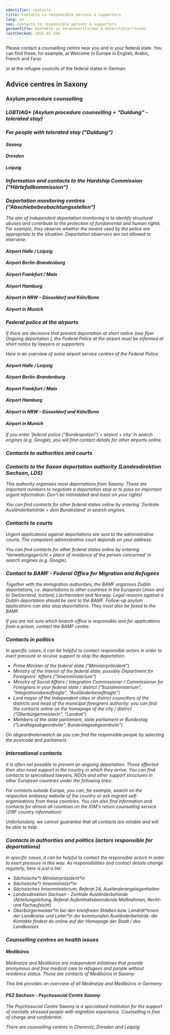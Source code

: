 ```yaml
---
identifier: contacts
title: Contacts to responsible persons & supporters
lang: en
seo: Contacts to responsible persons & supporters
germanTitle: Kontakte zu Verantwortlichen & Unterstützer*innen
lastChecked: 2025-01-266
---
```



Please contact a counselling centre near you and in your federal state. You can find these, for example, at Welcome to Europe in English, Arabic, French and Farsi:
<ExternalShortLink identifier="w2eu_contacts" />

or at the refugee councils of the federal states in German:
<ExternalShortLink identifier="fluechtlingsraete" />

## Advice centres in Saxony

### Asylum procedure counselling

<Address identifier="sfr_avb" />
<Address identifier="rlc_dresden" />
<Address identifier="rlc_leipzig" />

### LGBTIAQ* (Asylum procedure counselling + "Duldung" - tolerated stay)

<Address identifier="gerede_dresden" />
<Address identifier="rosalinde" />
<Address identifier="lsvd_chemnitz" />

### For people with tolerated stay ("Duldung")

#### Saxony

<Address identifier="sfr_perspectives" />

#### Dresden

<Address identifier="sfr_perspektive_bleiberecht" />
<Address identifier="rlc_dresden" />

#### Leipzig

<Address identifier="sfr_perspektive_leipzig" />
<Address identifier="rlc_leipzig" />
<Address identifier="space_leipzig" />

### Information and contacts to the Hardship Commission ("Härtefallkommission")

<Address identifier="hfksachsen" />
<ExternalShortLink identifier="saxhfk_hardship" />

### Deportation monitoring centres ("Abschiebebeobachtungsstellen")

The aim of independent deportation monitoring is to identify structural abuses and contribute to the protection of fundamental and human rights. For example, they observe whether the means used by the police are appropriate to the situation. Deportation observers are not allowed to intervene.

#### Airport Halle / Leipzig
<Address identifier="airport_halle_leipzig" />

#### Airport Berlin-Brandenburg
<Address identifier="airport_berlin-brandenburg" />

#### Airport Frankfurt / Main
<Address identifier="airport_frankfurt" />

#### Airport Hamburg
<Address identifier="airport_hh" />

#### Airport in NRW – Düsseldorf and Köln/Bonn
<Address identifier="airport_nrw" />

#### Airport in Munich
<Address identifier="airport_munich" />

### Federal police at the airports

If there are decisions that prevent deportation at short notice (see flyer <InternalShortLink identifier="ongoing-deportation">Ongoing deportation</InternalShortLink> ), the Federal Police at the airport must be informed at short notice by lawyers or supporters.

Here is an overview of some airport service centres of the Federal Police.

#### Airport Halle / Leipzig
<Address identifier="bupo_leipzig" />

#### Airport Berlin-Brandenburg
<Address identifier="bupo_ber" />

#### Airport Frankfurt / Main
<Address identifier="bupo_frankfurt" />

#### Airport Hamburg
<Address identifier="bupo_hh" />

#### Airport in NRW – Düsseldorf and Köln/Bonn
<Address identifier="bupo_duesseldorf" />
<Address identifier="bupo_koeln" />

#### Airport in Munich
<Address identifier="bupo_mun" />

If you enter ‘federal police ("Bundespolizei") + airport + city’ in search engines (e.g. Google), you will find contact details for other airports online.

### Contacts to authorities and courts

<Block identifier="fax" />

### Contacts to the Saxon deportation authority (Landesdirektion Sachsen, LDS)

This authority organises most deportations from Saxony. 
These are important numbers to negotiate a deportation stop or to pass on important urgent information.
Don't be intimidated and insist on your rights!

<Address identifier="lds" />

You can find contacts for other federal states online by entering ‘Zentrale Ausländerbehörde + dein Bundesland’ in search engines.

### Contacts to courts

Urgent applications against deportations are sent to the administrative courts. The competent administrative court depends on your address:
<Address identifier="vg_chemnitz" />
<Address identifier="vg_dresden" />
<Address identifier="vg_leipzig" />

You can find contacts for other federal states online by entering ‘Verwaltungsgericht + place of residence of the person concerned’ in search engines (e.g. Google).

### Contact to BAMF - Federal Office for Migration and Refugees

Together with the immigration authorities, the BAMF organises Dublin deportations, i.e. deportations to other countries in the European Union and to Switzerland, Iceland, Liechtenstein and Norway. Legal reasons against a Dublin deportation should be sent to the BAMF. Follow-up asylum applications can also stop deportations. They must also be faxed to the BAMF.
<Address identifier="bamf-dd" />
<Address identifier="bamf-le" />
<Address identifier="bamf-ch" />
If you are not sure which branch office is responsible and for applications from a prison, contact the BAMF centre:
<Address identifier="bamf-allg" />

### Contacts in politics

In specific cases, it can be helpful to contact responsible actors in order to exert pressure or receive support to stop the deportation.

- Prime Minister of the federal state ("Ministerpräsident")
- Ministry of the Interior of the federal state, possibly Department for Foreigners' Affairs ("Innenministerium")
- Ministry of Social Affairs / Integration Commissioner / Commissioner for Foreigners in your federal state / district ("Sozialministerium", "Integrationsbeauftragte", "Ausländerbeauftragte")
- Lord mayor of the independent cities or district councillors of the districts and head of the municipal foreigners authority: you can find the contacts online on the homepage of the city / district ("Oberbürgermeisterin", "Landrat")
- Members of the state parliament, state parliament or Bundestag ("Landtagsabgeordnete", Bundestagsabgeordnete")

On abgeordnetenwatch.de you can find the responsible people by selecting the postcode and parliament.
<ExternalShortLink identifier="abgeordnetenwatch" />

### International contacts

It is often not possible to prevent an ongoing deportation. Those affected then also need support in the country in which they arrive.
You can find contacts to specialised lawyers, NGOs and other support structures in other European countries under the following links:
<ExternalShortLink identifier="w2eu_contacts" />

<ExternalShortLink identifier="elena" />

For contacts outside Europe, you can, for example, search on the respective embassy website of the country or ask migrant self-organisations from these countries.
You can also find information and contacts for almost all countries on the IOM's return counselling service (ZIRF country information):
<ExternalShortLink identifier="return" />

Unfortunately, we cannot guarantee that all contacts are reliable and will be able to help.

### Contacts in authorities and politics (actors responsible for deportations)

In specific cases, it can be helpful to contact the responsible actors in order to exert pressure in this way.
As responsibilities and contact details change regularly, here is just a list:

- Sächsische\*r Ministerpräsident\*in
- Sächsische\*r Innenminister\*in
- Sächsisches Innenministerium, Referat 24, Ausländerangelegenheiten
- Landesdirektion Sachsen - Zentrale Ausländerbehörde (Abteilungsleitung, Referat Aufenthaltsbeendende Maßnahmen, Recht- und Fachaufsicht)
- Oberbürgermeister\*in bei den kreisfreien Städten bzw. Landrät\*innen der Landkreise und Leiter\*in der kommunalen Ausländerbehörde: die Kontakte findest du online auf der Homepage der Stadt / des Landkreises

### Counselling centres on health issues

#### Medibüros

Medinetze and Medibüros are independent initiatives that provide anonymous and free medical care to refugees and people without residence status.
These are contacts of Medibüros in Saxony:
<Address identifier="medibuero_chemnitz" />
<Address identifier="medinetz_dresden" />
<Address identifier="medinetz_leipzig" />
<Address identifier="medinetz_plauen" />

This link provides an overview of all Medinetze and Medibüros in Germany:
<ExternalShortLink identifier="medibueros" />

#### PSZ Sachsen - Psychosocial Centre Saxony

The Psychosocial Centre Saxony is a specialised institution for the support of mentally stressed people with migration experience. Counselling is free of charge and confidential.
<ExternalShortLink identifier="psz" />

There are counselling centres in Chemnitz, Dresden and Leipzig:
<Address identifier="psz_chemnitz" />
<Address identifier="psz_dresden" />
<Address identifier="psz_leipzig" />
